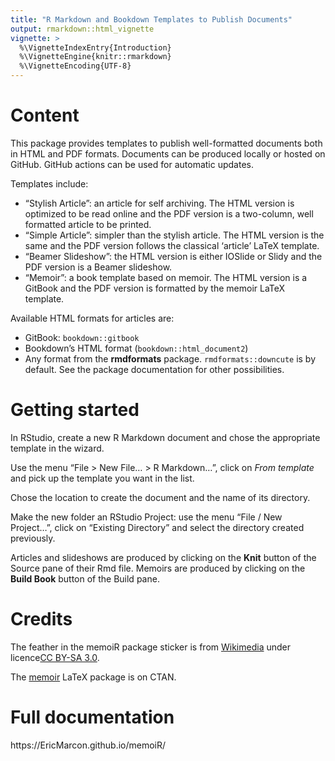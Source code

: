 ```yaml
---
title: "R Markdown and Bookdown Templates to Publish Documents"
output: rmarkdown::html_vignette
vignette: >
  %\VignetteIndexEntry{Introduction}
  %\VignetteEngine{knitr::rmarkdown}
  %\VignetteEncoding{UTF-8}
---
```


# Content

This package provides templates to publish well-formatted documents both in HTML and PDF formats. 
Documents can be produced locally or hosted on GitHub.
GitHub actions can be used for automatic updates.

Templates include:

- "Stylish Article": an article for self archiving. The HTML version is optimized to be read online and the PDF version is a two-column, well formatted article to be printed.
- "Simple Article":  simpler than the stylish article. The HTML version is the same and the PDF version follows the classical 'article' LaTeX template.
- "Beamer Slideshow": the HTML version is either IOSlide or Slidy and the PDF version is a Beamer slideshow.
- "Memoir": a book template based on memoir. The HTML version is a GitBook and the PDF version is formatted by the memoir LaTeX template.

Available HTML formats for articles are:

- GitBook: `bookdown::gitbook`
- Bookdown's HTML format (`bookdown::html_document2`)
- Any format from the **rmdformats** package. `rmdformats::downcute` is by default. See the package documentation for other possibilities.


# Getting started

In RStudio, create a new R Markdown document and chose the appropriate template in the wizard.

Use the menu "File > New File... > R Markdown...", click on _From template_ and pick up the template you want in the list.

Chose the location to create the document and the name of its directory.

Make the new folder an RStudio Project: use the menu "File / New Project...", click on "Existing Directory" and select the directory created previously.

Articles and slideshows are produced by clicking on the **Knit** button of the Source pane of their Rmd file.
Memoirs are produced by clicking on the **Build Book** button of the Build pane.


# Credits

The feather in the memoiR package sticker is from [Wikimedia](https://fr.wikipedia.org/wiki/Fichier:Plume.svg#/media/Fichier:Plume.svg) under licence[CC BY-SA 3.0](https://creativecommons.org/licenses/by-sa/3.0/).

The [memoir](https://www.ctan.org/pkg/memoir) LaTeX package is on CTAN.


# Full documentation

https://EricMarcon.github.io/memoiR/ 
